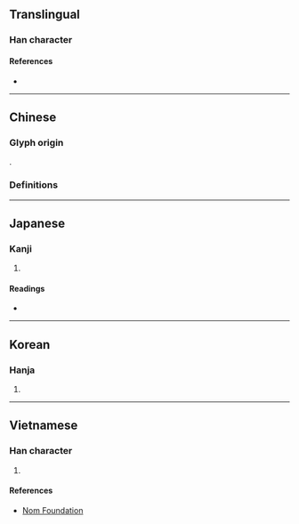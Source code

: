 {{also|階}}
{{character info}}
==Translingual==

===Han character===
{{Han char|rn=32|rad=土|as=09|sn=12|four=|canj=GPPA|ids=⿰土皆}}

====References====
* {{Han ref|kx=0233.220|dkj=05261|dj=0470.380|hdz=10462.040|uh=5826|ud=22566}}

----

==Chinese==

===Glyph origin===
{{Han etym}}
{{Han compound|土|皆|ls=psc|c1=s|c2=p}}.

===Definitions===
{{zh-see|階|v}}

----

==Japanese==

===Kanji===
{{ja-kanji|grade=|rs=土09}}

# {{rfdef|ja|sort=土09}}

====Readings====
* {{ja-readings|on=[[かい]] (kai)|kun=}}

----

==Korean==

===Hanja===
{{ko-hanja|hangeul=계|rv=gye|mr=kye}}

# {{rfdef|ko|sort=土09}}

----

==Vietnamese==

===Han character===
{{vi-hantu|[[giai]]|rs=土09}}

# {{rfdef|vi|sort=土09}}

====References====
* [http://nomfoundation.org/common/nom_details.php?codepoint=5826 Nom Foundation]